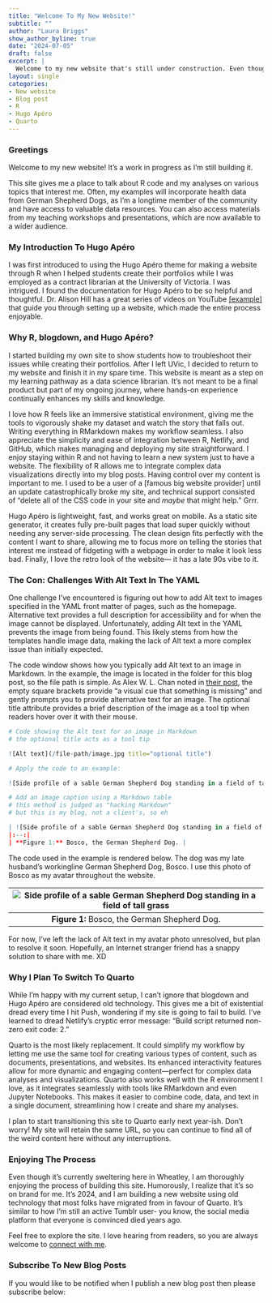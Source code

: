 ```yaml
---
title: "Welcome To My New Website!"
subtitle: ""
author: "Laura Briggs"
show_author_byline: true
date: "2024-07-05"
draft: false
excerpt: |
  Welcome to my new website that's still under construction. Even though it's 2024, the   site is built using R, blogdown, and Hugo Apéro. Let me explain why this is totally on brand for me.
layout: single
categories:
- New website
- Blog post
- R
- Hugo Apéro
- Quarto
---
```


### Greetings

Welcome to my new website! It's a work in progress as I'm still building it.

This site gives me a place to talk about R code and my analyses on various topics that interest me. Often, my examples will incorporate health data from German Shepherd Dogs, as I'm a longtime member of the community and have access to valuable data resources. You can also access materials from my teaching workshops and presentations, which are now available to a wider audience.

### My Introduction To Hugo Apéro

I was first introduced to using the Hugo Apéro theme for making a website through R when I helped students create their portfolios while I was employed as a contract librarian at the University of Victoria. I was intrigued. I found the documentation for Hugo Apéro to be so helpful and thoughtful. Dr. Alison Hill has a great series of videos on YouTube [[example]](https://youtu.be/RksaNh5Ywbo?si=8CVapkGBuTfkjrCn) that guide you through setting up a website, which made the entire process enjoyable.

### Why R, blogdown, and Hugo Apéro?

I started building my own site to show students how to troubleshoot their issues while creating their portfolios. After I left UVic, I decided to return to my website and finish it in my spare time. This website is meant as a step on my learning pathway as a data science librarian. It's not meant to be a final product but part of my ongoing journey, where hands-on experience continually enhances my skills and knowledge.

I love how R feels like an immersive statistical environment, giving me the tools to vigorously shake my dataset and watch the story that falls out. Writing everything in RMarkdown makes my workflow seamless. I also appreciate the simplicity and ease of integration between R, Netlify, and GitHub, which makes managing and deploying my site straightforward. I enjoy staying within R and not having to learn a new system just to have a website. The flexibility of R allows me to integrate complex data visualizations directly into my blog posts. Having control over my content is important to me. I used to be a user of a [famous big website provider] until an update catastrophically broke my site, and technical support consisted of "delete all of the CSS code in your site and *maybe* that might help." Grrr.

Hugo Apéro is lightweight, fast, and works great on mobile. As a static site generator, it creates fully pre-built pages that load super quickly without needing any server-side processing. The clean design fits perfectly with the content I want to share, allowing me to focus more on telling the stories that interest me instead of fidgeting with a webpage in order to make it look less bad. Finally, I love the retro look of the website— it has a late 90s vibe to it.

### The Con: Challenges With Alt Text In The YAML

One challenge I’ve encountered is figuring out how to add Alt text to images specified in the YAML front matter of pages, such as the homepage. Alternative text provides a full description for accessibility and for when the image cannot be displayed. Unfortunately, adding Alt text in the YAML prevents the image from being found. This likely stems from how the templates handle image data, making the lack of Alt text a more complex issue than initially expected.

The code window shows how you typically add Alt text to an image in Markdown. In the example, the image is located in the folder for this blog post, so the file path is simple. As Alex W. L. Chan noted in [their post](https://alexwlchan.net/2021/markdown-image-syntax/), the empty square brackets provide "a visual cue that something is missing" and gently prompts you to provide alternative text for an image. The optional title attribute provides a brief description of the image as a tool tip when readers hover over it with their mouse.

```r

# Code showing the Alt text for an image in Markdown
# the optional title acts as a tool tip

![Alt text](/file-path/image.jpg title="optional title")

# Apply the code to an example:

![Side profile of a sable German Shepherd Dog standing in a field of tall grass](bosco.jpg "Bosco, a sable German Shepherd Dog")

# Add an image caption using a Markdown table
# this method is judged as "hacking Markdown"
# but this is my blog, not a client's, so eh

| ![Side profile of a sable German Shepherd Dog standing in a field of tall grass](bosco.jpg "Bosco, a sable German Shepherd Dog") |
|:--:|
| **Figure 1:** Bosco, the German Shepherd Dog. |

```

The code used in the example is rendered below. The dog was my late husband's workingline German Shepherd Dog, Bosco. I use this photo of Bosco as my avatar throughout the website.

| ![Side profile of a sable German Shepherd Dog standing in a field of tall grass](bosco.jpg "Bosco, a sable German Shepherd Dog") |
|:--:|
| **Figure 1:** Bosco, the German Shepherd Dog. |

For now, I’ve left the lack of Alt text in my avatar photo unresolved, but plan to resolve it soon. Hopefully, an Internet stranger friend has a snappy solution to share with me. XD

### Why I Plan To Switch To Quarto

While I'm happy with my current setup, I can't ignore that blogdown and Hugo Apéro are considered old technology. This gives me a bit of existential dread every time I hit Push, wondering if my site is going to fail to build. I've learned to dread Netlify's cryptic error message: "Build script returned non-zero exit code: 2."

Quarto is the most likely replacement. It could simplify my workflow by letting me use the same tool for creating various types of content, such as documents, presentations, and websites. Its enhanced interactivity features allow for more dynamic and engaging content—perfect for complex data analyses and visualizations. Quarto also works well with the R environment I love, as it integrates seamlessly with tools like RMarkdown and even Jupyter Notebooks. This makes it easier to combine code, data, and text in a single document, streamlining how I create and share my analyses.

I plan to start transitioning this site to Quarto early next year-ish. Don't worry! My site will retain the same URL, so you can continue to find all of the weird content here without any interruptions.

### Enjoying The Process

Even though it's currently sweltering here in Wheatley, I am thoroughly enjoying the process of building this site. Humorously, I realize that it's so on brand for me. It's 2024, and I am building a new website using old technology that most folks have migrated from in favour of Quarto. It's similar to how I'm still an active Tumblr user- you know, the social media platform that everyone is convinced died years ago.

Feel free to explore the site. I love hearing from readers, so you are always welcome to [connect with me](/contact).

### Subscribe To New Blog Posts

If you would like to be notified when I publish a new blog post then please subscribe below:

